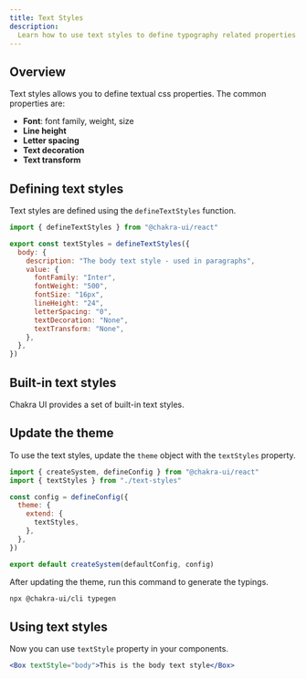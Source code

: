 ```yaml
---
title: Text Styles
description:
  Learn how to use text styles to define typography related properties.
---
```


## Overview

Text styles allows you to define textual css properties. The common properties
are:

- **Font**: font family, weight, size
- **Line height**
- **Letter spacing**
- **Text decoration**
- **Text transform**

## Defining text styles

Text styles are defined using the `defineTextStyles` function.

```js filename="text-styles.ts"
import { defineTextStyles } from "@chakra-ui/react"

export const textStyles = defineTextStyles({
  body: {
    description: "The body text style - used in paragraphs",
    value: {
      fontFamily: "Inter",
      fontWeight: "500",
      fontSize: "16px",
      lineHeight: "24",
      letterSpacing: "0",
      textDecoration: "None",
      textTransform: "None",
    },
  },
})
```

## Built-in text styles

Chakra UI provides a set of built-in text styles.

<ExamplePreview name="tokens/text-styles" />

## Update the theme

To use the text styles, update the `theme` object with the `textStyles`
property.

```js filename="theme.ts"
import { createSystem, defineConfig } from "@chakra-ui/react"
import { textStyles } from "./text-styles"

const config = defineConfig({
  theme: {
    extend: {
      textStyles,
    },
  },
})

export default createSystem(defaultConfig, config)
```

After updating the theme, run this command to generate the typings.

```bash
npx @chakra-ui/cli typegen
```

## Using text styles

Now you can use `textStyle` property in your components.

```jsx
<Box textStyle="body">This is the body text style</Box>
```
